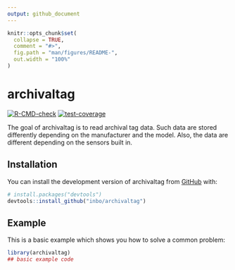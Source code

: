 ```yaml
---
output: github_document
---
```


<!-- README.md is generated from README.Rmd. Please edit that file -->

```r
knitr::opts_chunk$set(
  collapse = TRUE,
  comment = "#>",
  fig.path = "man/figures/README-",
  out.width = "100%"
)
```

# archivaltag

<!-- badges: start -->
[![R-CMD-check](https://github.com/inbo/archivaltag/actions/workflows/R-CMD-check.yaml/badge.svg)](https://github.com/inbo/archivaltag/actions/workflows/R-CMD-check.yaml)
[![test-coverage](https://github.com/inbo/archivaltag/actions/workflows/test-coverage.yaml/badge.svg)](https://github.com/inbo/archivaltag/actions/workflows/test-coverage.yaml)
<!-- badges: end -->

The goal of archivaltag is to read archival tag data. Such data are stored differently depending on the manufacturer and the model. Also, the data are different depending on the sensors built in.

## Installation

You can install the development version of archivaltag from [GitHub](https://github.com/) with:

``` r
# install.packages("devtools")
devtools::install_github("inbo/archivaltag")
```

## Example

This is a basic example which shows you how to solve a common problem:

```r
library(archivaltag)
## basic example code
```

